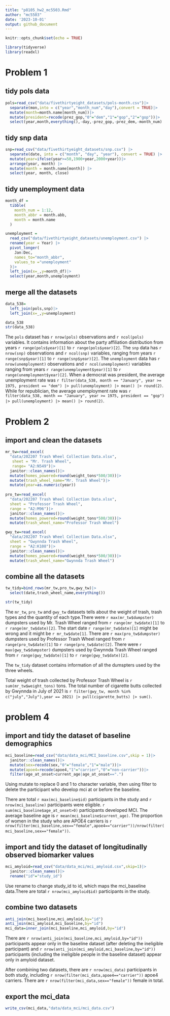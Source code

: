 ```yaml
---
title: "p8105_hw2_mc5503.Rmd"
author: "mc5503"
date: '2023-10-01'
output: github_document
---
```


```r
knitr::opts_chunk$set(echo = TRUE)
```

```r
library(tidyverse)
library(readxl)
```
# Problem 1
## tidy pols data
```r
pols=read_csv("data/fivethirtyeight_datasets/pols-month.csv")|>
  separate(mon,into = c("year","month_num","day"),convert = TRUE)|>
  mutate(month=month.name[month_num])|>
  mutate(president=recode(prez_gop,"0"="dem","1"="gop","2"="gop"))|>
  select(year,month,everything(),-day,-prez_gop,-prez_dem,-month_num)
```
## tidy snp data
```r
snp=read_csv("data/fivethirtyeight_datasets/snp.csv") |>
  separate(date, into = c("month", "day", "year"), convert = TRUE) |>
  mutate(year=ifelse(year>=50,1900+year,2000+year))|>
  arrange(year, month) |>
  mutate(month = month.name[month]) |>
  select(year, month, close) 
```
## tidy unemployment data
```r
month_df = 
  tibble(
    month_num = 1:12,
    month_abbr = month.abb,
    month = month.name
  )

unemployment = 
  read_csv("data/fivethirtyeight_datasets/unemployment.csv") |>
  rename(year = Year) |>
  pivot_longer(
    Jan:Dec,
    names_to="month_abbr",
    values_to ="unemployment"
  )|>
  left_join(x=_,y=month_df)|>
  select(year,month,unemployment)
```
## merge all the datasets
```r
data_538=
  left_join(pols,snp)|>
  left_join(x=_,y=unemployment)

data_538
str(data_538)
```
The `pols` dataset has `r nrow(pols)` observations and `r ncol(pols)` variables. It contains information about the party affiliation distribution from years `r range(pols$year)[1]` to `r range(pols$year)[2]`.
The `snp` data has `r nrow(snp)` observations and `r ncol(snp)` variables, ranging from years `r range(snp$year)[1]` to `r range(snp$year)[2]`.
The `unemployment` data has `r nrow(unemployment)` observations and `r ncol(unemployment)` variables ranging from years `r range(unemployment$year)[1]` to `r range(unemployment$year)[2]`.
When a democrat was president, the average unemployment rate was `r filter(data_538, month == "January", year >= 1975, president == "dem") |> pull(unemployment) |> mean() |> round(2)`. While for republician, the average unemployment rate was `r filter(data_538, month == "January", year >= 1975, president == "gop") |> pull(unemployment) |> mean() |> round(2)`.

# Problem 2
## import and clean the datasets
```r
mr_tw=read_excel(
  "data/202207 Trash Wheel Collection Data.xlsx",
   sheet = "Mr. Trash Wheel",
   range= "A2:N549")|>
  janitor::clean_names()|>
  mutate(homes_powered=round(weight_tons*500/30))|>
  mutate(trash_wheel_name="Mr. Trash Wheel")|>
  mutate(year=as.numeric(year))
  
pro_tw=read_excel(
  "data/202207 Trash Wheel Collection Data.xlsx",
  sheet = "Professor Trash Wheel",
  range = "A2:M96")|>
  janitor::clean_names()|>
  mutate(homes_powered=round(weight_tons*500/30))|>
  mutate(trash_wheel_name="Professor Trash Wheel")

gwy_tw=read_excel(
  "data/202207 Trash Wheel Collection Data.xlsx",
  sheet = "Gwynnda Trash Wheel",
  range = "A2:K108")|>
  janitor::clean_names()|>
  mutate(homes_powered=round(weight_tons*500/30))|>
  mutate(trash_wheel_name="Gwynnda Trash Wheel")
```

## combine all the datasets
```r

tw_tidy=bind_rows(mr_tw,pro_tw,gwy_tw)|>
  select(date,trash_wheel_name,everything())

str(tw_tidy)
```
The `mr_tw`, `pro_tw` and `gwy_tw` datasets tells about the weight of trash, trash types and the quantity of each type.There were `r max(mr_tw$dumpster)` dumpsters used by Mr. Trash Wheel ranged from `r range(mr_tw$date)[1]` to `r range(mr_tw$date)[2]`. The start date `r range(mr_tw$date)[1]` might be wrong and it might be `r mr_tw$date[1]`.
There are `r max(pro_tw$dumpster)` dumpsters used by Professor Trash Wheel ranged from `r range(pro_tw$date)[1]` to `r range(pro_tw$date)[2]`. There were `r max(gwy_tw$dumpster)` dumpsters used by Gwynnda Trash Wheel ranged from `r range(gwy_tw$date)[1]` to `r range(gwy_tw$date)[2]`.

The `tw_tidy` dataset contains information of all the dumspters used by the three wheels.

Total weight of trash collected by Professor Trash Wheel is `r sum(mr_tw$weight_tons)` tons. The total number of cigarette butts collected by Gwynnda in July of 2021 is `r filter(gwy_tw, month %in% c("july","July"),year == 2021) |> pull(cigarette_butts) |> sum()`.

# problem 4
## import and tidy the dataset of baseline demographics
```r
mci_baseline=read_csv("data/data_mci/MCI_baseline.csv",skip = 1)|>
  janitor::clean_names()|>
  mutate(sex=recode(sex,"0"="female","1"="male"))|>
  mutate(apoe4=recode(apoe4,"1"="carrier","0"="non-carrier"))|>
  filter(age_at_onset>current_age|age_at_onset==".")
```
Using mutate to replace 0 and 1 to character variable, then using filter to delete the participant who develop mci at or before the baseline.

There are total `r max(mci_baseline$id)` participants in the study and `r nrow(mci_baseline)` participants were eligible. `r sum(mci_baseline$age_at_onset>0)` participants developed MCI. The average baseline age is `r mean(mci_baseline$current_age)`. The proportion of women in the study who are APOE4 carriers is `r nrow(filter(mci_baseline,sex=="female",apoe4=="carrier"))/nrow(filter(mci_baseline,sex=="female"))`.

## import and tidy the dataset of longitudinally observed biomarker values
```r
mci_amyloid=read_csv("data/data_mci/mci_amyloid.csv",skip=1)|>
  janitor::clean_names()|>
  rename("id"="study_id")
```
Use rename to change study_id to id, which maps the mci_baseline data.There are total `r nrow(mci_amyloid$id)` participants in the study.

## combine two datasets
```r
anti_join(mci_baseline,mci_amyloid,by="id")
anti_join(mci_amyloid,mci_baseline,by="id")
mci_data=inner_join(mci_baseline,mci_amyloid,by="id")
```
There are `r nrow(anti_join(mci_baseline,mci_amyloid,by="id"))` participants appear only in the baseline dataset (after deleting the ineligible participant) and `r nrow(anti_join(mci_amyloid,mci_baseline,by="id"))` participants (including the ineligible people in the baseline dataset) appear only in amyloid dataset.

After combining two datasets, there are `r nrow(mci_data)` participants in both study, including `r nrow(filter(mci_data,apoe4=="carrier"))` apoe4 carriers. There are `r nrow(filter(mci_data,sex=="female"))` female in total.

## export the mci_data
```r
write_csv(mci_data,"data/data_mci/mci_data.csv")
```


